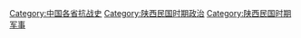 [[Category:中国各省抗战史|Category:中国各省抗战史]]
[[Category:陕西民国时期政治|Category:陕西民国时期政治]]
[[Category:陕西民国时期军事|Category:陕西民国时期军事]]